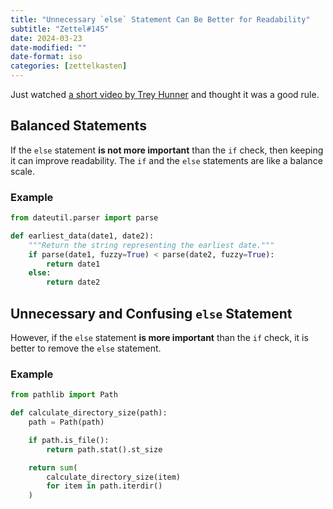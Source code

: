 ```yaml
---
title: "Unnecessary `else` Statement Can Be Better for Readability"
subtitle: "Zettel#145"
date: 2024-03-23
date-modified: ""
date-format: iso
categories: [zettelkasten]
---
```

Just watched [a short video by Trey Hunner](https://www.youtube.com/watch?v=zcgo4kYTHt8) and thought it was a good rule.

## Balanced Statements

If the `else` statement **is not more important** than the `if` check, then keeping it can improve readability. The `if` and the `else` statements are like a balance scale.

### Example

```python
from dateutil.parser import parse

def earliest_data(date1, date2):
    """Return the string representing the earliest date."""
    if parse(date1, fuzzy=True) < parse(date2, fuzzy=True):
        return date1
    else:
        return date2
```

## Unnecessary and Confusing `else` Statement

However, if the `else` statement **is more important** than the `if` check, it is better to remove the `else` statement.

### Example

```python
from pathlib import Path

def calculate_directory_size(path):
    path = Path(path)

    if path.is_file():
        return path.stat().st_size

    return sum(
        calculate_directory_size(item)
        for item in path.iterdir()
    )
```
